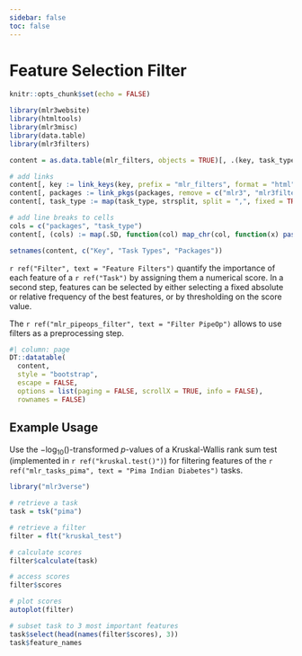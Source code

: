 ```yaml
---
sidebar: false
toc: false
---
```


# Feature Selection Filter

```r
knitr::opts_chunk$set(echo = FALSE)

library(mlr3website)
library(htmltools)
library(mlr3misc)
library(data.table)
library(mlr3filters)

content = as.data.table(mlr_filters, objects = TRUE)[, .(key, task_type, packages)]

# add links
content[, key := link_keys(key, prefix = "mlr_filters", format = "html")]
content[, packages := link_pkgs(packages, remove = c("mlr3", "mlr3filters"), format = "html")]
content[, task_type := map(task_type, strsplit, split = ",", fixed = TRUE)]

# add line breaks to cells
cols = c("packages", "task_type")
content[, (cols) := map(.SD, function(col) map_chr(col, function(x) paste0(x, collapse = "<br/>"))), .SDcols = cols]

setnames(content, c("Key", "Task Types", "Packages"))
```

`r ref("Filter", text = "Feature Filters")` quantify the importance of each feature of a `r ref("Task")` by assigning them a numerical score.
In a second step, features can be selected by either selecting a fixed absolute or relative frequency of the best features, or by thresholding on the score value.

The `r ref("mlr_pipeops_filter", text = "Filter PipeOp")` allows to use filters as a preprocessing step.

```r
#| column: page
DT::datatable(
  content,
  style = "bootstrap",
  escape = FALSE,
  options = list(paging = FALSE, scrollX = TRUE, info = FALSE),
  rownames = FALSE)
```

## Example Usage

Use the $-\log_10()$-transformed $p$-values of a Kruskal-Wallis rank sum test (implemented in `r ref("kruskal.test()")`) for filtering features of the `r ref("mlr_tasks_pima", text = "Pima Indian Diabetes")` tasks.

```r
library("mlr3verse")

# retrieve a task
task = tsk("pima")

# retrieve a filter
filter = flt("kruskal_test")

# calculate scores
filter$calculate(task)

# access scores
filter$scores

# plot scores
autoplot(filter)

# subset task to 3 most important features
task$select(head(names(filter$scores), 3))
task$feature_names
```
